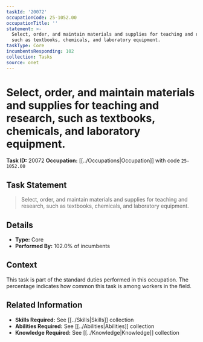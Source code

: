 ```yaml
---
taskId: '20072'
occupationCode: 25-1052.00
occupationTitle: ''
statement: >-
  Select, order, and maintain materials and supplies for teaching and research,
  such as textbooks, chemicals, and laboratory equipment.
taskType: Core
incumbentsResponding: 102
collection: Tasks
source: onet
---
```

# Select, order, and maintain materials and supplies for teaching and research, such as textbooks, chemicals, and laboratory equipment.

**Task ID:** 20072
**Occupation:** [[../Occupations|Occupation]] with code `25-1052.00`

## Task Statement

> Select, order, and maintain materials and supplies for teaching and research, such as textbooks, chemicals, and laboratory equipment.

## Details

- **Type:** Core
- **Performed By:** 102.0% of incumbents

## Context

This task is part of the standard duties performed in this occupation. The percentage indicates how common this task is among workers in the field.

## Related Information

- **Skills Required:** See [[../Skills|Skills]] collection
- **Abilities Required:** See [[../Abilities|Abilities]] collection
- **Knowledge Required:** See [[../Knowledge|Knowledge]] collection
